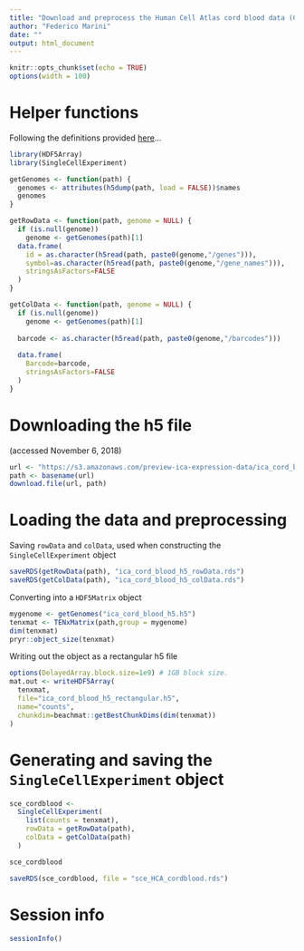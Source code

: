 ```yaml
---
title: "Download and preprocess the Human Cell Atlas cord blood data (Census of Immune Cells)"
author: "Federico Marini"
date: ""
output: html_document
---
```


```r
knitr::opts_chunk$set(echo = TRUE)
options(width = 100)
```

# Helper functions

Following the definitions provided [here](https://support.10xgenomics.com/single-cell-gene-expression/software/pipelines/latest/advanced/h5_matrices)...

```r
library(HDF5Array)
library(SingleCellExperiment)

getGenomes <- function(path) {
  genomes <- attributes(h5dump(path, load = FALSE))$names
  genomes
}

getRowData <- function(path, genome = NULL) {
  if (is.null(genome)) 
    genome <- getGenomes(path)[1]
  data.frame(
    id = as.character(h5read(path, paste0(genome,"/genes"))),
    symbol=as.character(h5read(path, paste0(genome,"/gene_names"))),
    stringsAsFactors=FALSE
  )
}

getColData <- function(path, genome = NULL) {
  if (is.null(genome)) 
    genome <- getGenomes(path)[1]
  
  barcode <- as.character(h5read(path, paste0(genome,"/barcodes")))
  
  data.frame(
    Barcode=barcode,
    stringsAsFactors=FALSE
  )
}
```

# Downloading the h5 file

(accessed November 6, 2018)

```r
url <- "https://s3.amazonaws.com/preview-ica-expression-data/ica_cord_blood_h5.h5"
path <- basename(url)
download.file(url, path)
```

# Loading the data and preprocessing

Saving `rowData` and `colData`, used when constructing the `SingleCellExperiment` object

```r
saveRDS(getRowData(path), "ica_cord_blood_h5_rowData.rds")
saveRDS(getColData(path), "ica_cord_blood_h5_colData.rds")
```

Converting into a `HDF5Matrix` object

```r
mygenome <- getGenomes("ica_cord_blood_h5.h5")
tenxmat <- TENxMatrix(path,group = mygenome)
dim(tenxmat)
pryr::object_size(tenxmat)
```

Writing out the object as a rectangular h5 file

```r
options(DelayedArray.block.size=1e9) # 1GB block size.
mat.out <- writeHDF5Array(
  tenxmat,
  file="ica_cord_blood_h5_rectangular.h5",
  name="counts",
  chunkdim=beachmat::getBestChunkDims(dim(tenxmat))
)
```

# Generating and saving the `SingleCellExperiment` object

```r
sce_cordblood <- 
  SingleCellExperiment(
    list(counts = tenxmat), 
    rowData = getRowData(path), 
    colData = getColData(path)
  )

sce_cordblood

saveRDS(sce_cordblood, file = "sce_HCA_cordblood.rds")
```

# Session info

```r
sessionInfo()
```

